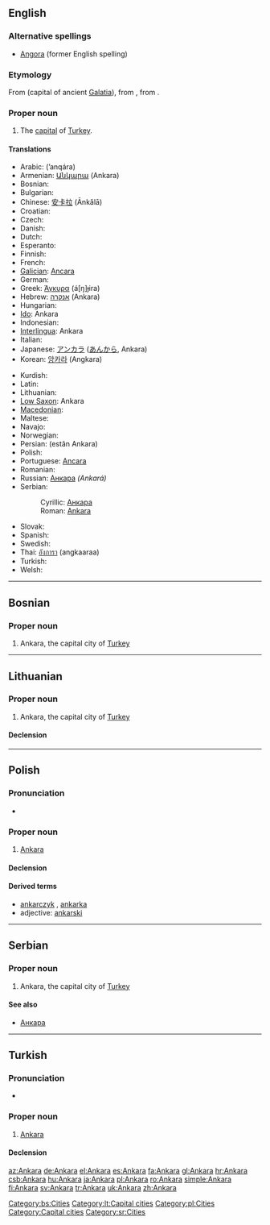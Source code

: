 {{wikipedia}}
{{also|ankara}}
==English==

===Alternative spellings===
* [[Angora]] (former English spelling)

===Etymology===
From {{etyl|la}} {{term|Ancyra|lang=la}} (capital of ancient [[Galatia]]), from {{etyl|grc}} {{term|Ἄγκυρα||sc=Polytonic|tr=Ankura|lang=grc}}, from {{term|ἄγκυρα||anchor|sc=Polytonic|tr=ankura|lang=grc}}.

===Proper noun===
{{infl|en|proper noun}}

# The [[capital]] of [[Turkey]].

====Translations====
{{trans-top|capital of Turkey}}
* Arabic: {{Arab|[[انقرة|أنقرة]]}} (’anqára) {{f}}
* Armenian: [[Անկարա]] (Ankara)
* Bosnian: {{t-|bs|Ankara|f}}
* Bulgarian: {{t+|bg|Анкара|f|tr=Ankara}}
* Chinese: [[安卡拉]] (Ānkǎlā)
* Croatian: {{t-|hr|Ankara}}
* Czech: {{t-|cs|Ankara}}
* Danish: {{t-|da|Ankara}}
* Dutch: {{t-|nl|Ankara}}
* Esperanto: {{t-|eo|Ankara|xs=Esperanto}}
* Finnish: {{t+|fi|Ankara}}
* French: {{t-|fr|Ankara}}
* [[Galician]]: [[Ancara]]
* German: {{t+|de|Ankara}}
* Greek: [[Άγκυρα]] (á[ŋ]ɟira) {{f}}
* Hebrew: [[אנקרה]] (Ankara)
* Hungarian: {{t+|hu|Ankara}}
* [[Ido]]: Ankara
* Indonesian: {{t-|id|Ankara|xs=Indonesian}}
* [[Interlingua]]: Ankara
* Italian: {{t-|it|Ankara|f}}
* Japanese: [[アンカラ]] ([[あんから]], Ankara)
* Korean: [[앙카라]] (Angkara)
{{trans-mid}}
* Kurdish: {{t+|ku|Enqere}}
* Latin: {{t+|la|Ancyra|f}}
* Lithuanian: {{t-|lt|Ankara|xs=Lithuanian}}
* [[Low Saxon]]: Ankara
* [[Macedonian]]: {{t-|mk|Анкара|f|tr=Ánkara}}
* Maltese: {{t-|mt|Ankara|xs=Maltese}}
* Navajo: {{tø|nv|Ankʼawa}}
* Norwegian: {{t-|no|Ankara}}
* Persian: {{fa-Arab|[[استان آنکارا]]}} (estân Ankara)
* Polish: {{t+|pl|Ankara|f}}
* Portuguese: [[Ancara]] {{f}}
* Romanian: {{t+|ro|Ankara}}
* Russian: [[Анкара]] ''(Ankará)'' {{f}}
* Serbian:
*: Cyrillic: [[Анкара#Serbian|Анкара]] {{f}}
*: Roman: [[Ankara#Serbian|Ankara]] {{f}}
* Slovak: {{t-|sk|Ankara|f}}
* Spanish: {{t+|es|Angora|f}}
* Swedish: {{t+|sv|Ankara}}
* Thai: [[อังการา]] (angkaaraa)
* Turkish: {{t+|tr|Ankara}}
* Welsh: {{t-|cy|Ankara|xs=Welsh}}
{{trans-bottom}}

----

==Bosnian==

===Proper noun===
{{infl|bs|proper noun|g=f}}

# Ankara, the capital city of [[Turkey]]

[[Category:bs:Cities]]

----

==Lithuanian==
{{wikipedia|lang=lt}}

===Proper noun===
{{lt-proper noun|f}}

# Ankara, the capital city of [[Turkey]]

====Declension====
{{lt-noun-f-a-unc|Ankar}}

[[Category:lt:Capital cities]]

----

==Polish==

===Pronunciation===
* {{audio|Pl-Ankara.ogg|audio}}

===Proper noun===
{{infl|pl|proper noun|g=f}}

# [[#English|Ankara]]

====Declension====
{{pl-decl-noun-sing
|Ankara
|Ankary
|Ankarze
|Ankarę
|Ankarą
|Ankarze
|Ankaro
}}

====Derived terms====
* [[ankarczyk]] {{m}}, [[ankarka]] {{f}}
* adjective: [[ankarski]]

[[Category:pl:Cities]]

----

==Serbian==

===Proper noun===
{{infl|sr|proper noun|g=f}}

# Ankara, the capital city of [[Turkey]]

====See also====
* [[Анкара#Serbian|Анкара]]

[[Category:Capital cities]]
[[Category:sr:Cities]]

----

==Turkish==

===Pronunciation===
* {{IPA|ánkaɾa|lang=tr}}

===Proper noun===
{{infl|tr|proper noun}}

# [[Ankara]]

====Declension====
{{tr-prop-v-aı}}
{{tr-poss-prop-v-aı}}

[[az:Ankara]]
[[de:Ankara]]
[[el:Ankara]]
[[es:Ankara]]
[[fa:Ankara]]
[[gl:Ankara]]
[[hr:Ankara]]
[[csb:Ankara]]
[[hu:Ankara]]
[[ja:Ankara]]
[[pl:Ankara]]
[[ro:Ankara]]
[[simple:Ankara]]
[[fi:Ankara]]
[[sv:Ankara]]
[[tr:Ankara]]
[[uk:Ankara]]
[[zh:Ankara]]